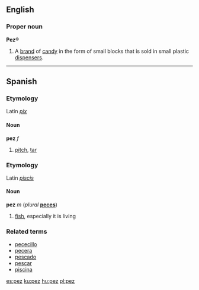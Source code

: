 ==English==
===Proper noun===
'''Pez'''&reg;

#A [[brand]] of [[candy]] in the form of small blocks that is sold in small plastic [[dispenser]]s.

----
==Spanish==
===Etymology===
Latin ''[[pix#Latin|pix]]''

====Noun====
'''pez''' ''f''

#[[pitch]], [[tar]]

===Etymology===
Latin ''[[piscis]]''

====Noun====
'''pez''' ''m'' (''plural'' '''[[peces]]''')

#[[fish]], especially it is living

===Related terms===
*[[pececillo]]
*[[pecera]]
*[[pescado]]
*[[pescar]]
*[[piscina]]

[[es:pez]]
[[ku:pez]]
[[hu:pez]]
[[pl:pez]]